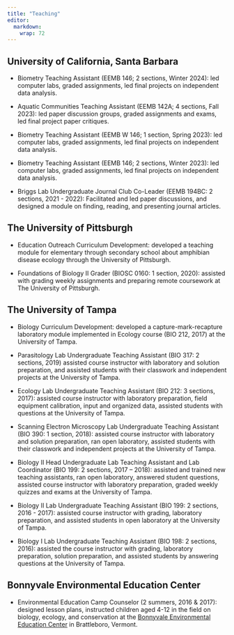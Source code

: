 ```yaml
---
title: "Teaching"
editor: 
  markdown: 
    wrap: 72
---
```


## University of California, Santa Barbara

-   Biometry Teaching Assistant (EEMB 146; 2 sections, Winter 2024): led
    computer labs, graded assignments, led final projects on independent
    data analysis.

-   Aquatic Communities Teaching Assistant (EEMB 142A; 4 sections, Fall
    2023): led paper discussion groups, graded assignments and exams,
    led final project paper critiques.

-   Biometry Teaching Assistant (EEMB W 146; 1 section, Spring 2023):
    led computer labs, graded assignments, led final projects on
    independent data analysis.

-   Biometry Teaching Assistant (EEMB 146; 2 sections, Winter 2023): led
    computer labs, graded assignments, led final projects on independent
    data analysis.

-   Briggs Lab Undergraduate Journal Club Co-Leader (EEMB 194BC: 2
    sections, 2021 - 2022): Facilitated and led paper discussions, and
    designed a module on finding, reading, and presenting journal
    articles.

## The University of Pittsburgh

-   Education Outreach Curriculum Development: developed a teaching
    module for elementary through secondary school about amphibian
    disease ecology through the University of Pittsburgh.

-   Foundations of Biology II Grader (BIOSC 0160: 1 section, 2020):
    assisted with grading weekly assignments and preparing remote
    coursework at The University of Pittsburgh.

## The University of Tampa

-   Biology Curriculum Development: developed a capture-mark-recapture
    laboratory module implemented in Ecology course (BIO 212, 2017) at
    the University of Tampa.

-   Parasitology Lab Undergraduate Teaching Assistant (BIO 317: 2
    sections, 2019) assisted course instructor with laboratory and
    solution preparation, and assisted students with their classwork and
    independent projects at the University of Tampa.

-   Ecology Lab Undergraduate Teaching Assistant (BIO 212: 3 sections,
    2017): assisted course instructor with laboratory preparation, field
    equipment calibration, input and organized data, assisted students
    with questions at the University of Tampa.

-   Scanning Electron Microscopy Lab Undergraduate Teaching Assistant
    (BIO 390: 1 section, 2018): assisted course instructor with
    laboratory and solution preparation, ran open laboratory, assisted
    students with their classwork and independent projects at the
    University of Tampa.

-   Biology II Head Undergraduate Lab Teaching Assistant and Lab
    Coordinator (BIO 199: 2 sections, 2017 – 2018): assisted and trained
    new teaching assistants, ran open laboratory, answered student
    questions, assisted course instructor with laboratory preparation,
    graded weekly quizzes and exams at the University of Tampa.

-   Biology II Lab Undergraduate Teaching Assistant (BIO 199: 2
    sections, 2016 - 2017): assisted course instructor with grading,
    laboratory preparation, and assisted students in open laboratory at
    the University of Tampa.

-   Biology I Lab Undergraduate Teaching Assistant (BIO 198: 2 sections,
    2016): assisted the course instructor with grading, laboratory
    preparation, solution preparation, and assisted students by
    answering questions at the University of Tampa.

## Bonnyvale Environmental Education Center

-   Environmental Education Camp Counselor (2 summers, 2016 & 2017):
    designed lesson plans, instructed children aged 4-12 in the field on
    biology, ecology, and conservation at the [Bonnyvale Environmental
    Education Center](https://www.beec.org/) in Brattleboro, Vermont.
